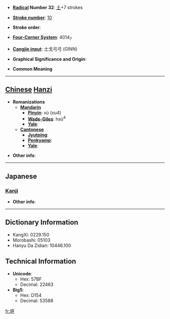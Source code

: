 * '''[[Wiktionary:Chinese radical index| Radical]] Number 32''': [[Wiktionary:Chinese radical index 土|土]]+7 strokes

* '''[[Wiktionary:Chinese total strokes index|Stroke number]]''': [[Wiktionary:Chinese total strokes index 10|10]]

* '''Stroke order''': 

* '''[[Wiktionary:Chinese four corner index|Four-Corner System]]''': 4014<sub>7</sub>

* '''[[Wiktionary:Chinese Cangjie index|Cangjie input]]''': 土戈弓弓 (GINN)

* '''Graphical Significance and Origin''': 

* '''Common Meaning'''

----

== [[Chinese]] [[Hanzi]] ==

* '''Romanizations'''
** '''[[Mandarin]]'''
*** '''[[Pinyin]]''': xù (xu4)
*** '''[[Wade-Giles]]''': hsü<sup>4</sup>
*** '''[[Yale]]''': 
** '''[[Cantonese]]'''
*** '''[[Jyutping]]''':
*** '''[[Penkyamp]]''': 
*** '''[[Yale]]''': 

* '''Other info''': 

----

==Japanese==
===[[Kanji]]===
{{kanji|on readings=[[しょ]] (sho), [[じょ]] (jo)|kun readings=}}

* '''Other info''':  

----

== Dictionary Information ==

* KangXi: 0229.150
* Morobashi: 05103
* Hanyu Da Zidian: 10446.100

== Technical Information ==

* '''Unicode''':
** Hex: 57BF
** Decimal: 22463
* '''Big5''':
** Hex: D154
** Decimal: 53588

[[fr:垿]]